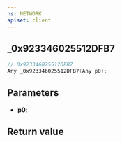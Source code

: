 ```yaml
---
ns: NETWORK
apiset: client
---
```

## _0x923346025512DFB7

```c
// 0x923346025512DFB7
Any _0x923346025512DFB7(Any p0);
```


## Parameters
* **p0**:

## Return value